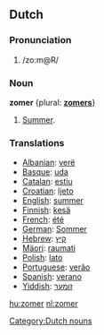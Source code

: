 ==Dutch==
===Pronunciation===
#/zo:m@R/

===Noun===
'''zomer''' {plural: '''[[zomers]]'''}
#[[summer|Summer]].

===Translations===
*[[Albanian]]: [[verë]]
*[[Basque]]: [[uda]]
*[[Catalan]]: [[estiu]]
*[[Croatian]]: [[ljeto]]
*[[English]]: [[summer]]
*[[Finnish]]: [[kesä]]
*[[French]]: [[été]]
*[[German]]: [[Sommer]]
*[[Hebrew]]: [[קיץ]]
*[[Mäori]]: [[raumati]]
*[[Polish]]: [[lato]]
*[[Portuguese]]: [[verão]]
*[[Spanish]]: [[verano]]
*[[Yiddish]]: [[זומער]]

[[Category:Dutch nouns]]

[[hu:zomer]]
[[nl:zomer]]